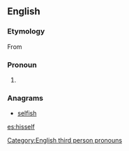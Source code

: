 ==English==

===Etymology===
From {{etyl|enm|en}}

===Pronoun===
{{en-pron|desc=reflexive|plural|[[themselves]]''' or '''[[theirselves]]}}

# {{context|nonstandard|now|_|chiefly|dialect|lang=en}} {{form of|Variant form|himself|lang=en}}

===Anagrams===
* [[selfish#English|selfish]]

[[Category:English third person pronouns]]

[[es:hisself]]
